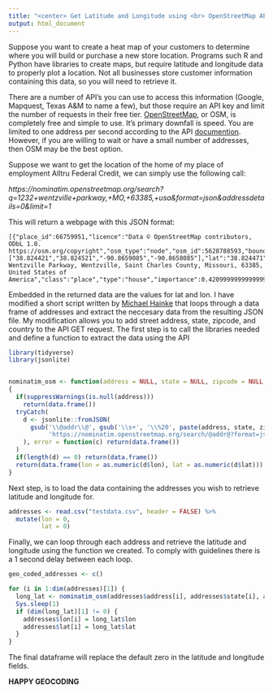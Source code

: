 ---
title: "<center> Get Latitude and Longitude using <br> OpenStreetMap API </center>"
output: html_document
---

Suppose you want to create a heat map of your customers to determine where you will build or purchase a new store location. Programs such R and Python have libraries to create maps, but require latitude and longitude data to properly plot a location. Not all businesses store customer information containing this data, so you will need to retrieve it.

There are a number of API's you can use to access this information (Google, Mapquest, Texas A&M to name a few), but those require an API key and limit the number of requests in their free tier.  [OpenStreetMap](https://www.openstreetmap.org/#map=3/71.34/-96.82), or OSM, is completely free and simple to use. It's primary downfall is speed. You are limited to one address per second according to the API [documention](https://operations.osmfoundation.org/policies/nominatim/). However, if you are willing to wait or have a small number of addresses, then OSM may be the best option.

Suppose we want to get the location of the home of my place of employment Alltru Federal Credit, we can simply use the following call:

*https://nominatim.openstreetmap.org/search?q=1232+wentzville+parkway,+MO,+63385,+usa&format=json&addressdetails=0&limit=1*

This will return a webpage with this JSON format:
```
[{"place_id":66759951,"licence":"Data © OpenStreetMap contributors, ODbL 1.0. https://osm.org/copyright","osm_type":"node","osm_id":5628788593,"boundingbox":["38.824421","38.824521","-90.8659085","-90.8658085"],"lat":"38.824471","lon":"-90.8658585","display_name":"1232, Wentzville Parkway, Wentzville, Saint Charles County, Missouri, 63385, United States of America","class":"place","type":"house","importance":0.42099999999999993}]
```

Embedded in the returned data are the values for lat and lon. I have modified a short script written by [Michael Hainke](https://github.com/michael-hainke/GeoCoding) that loops through a data frame of addresses and extract the neccesary data from the resulting JSON file. My modification allows you to add street address, state, zipcode, and country to the API GET request. The first step is to call the libraries needed and define a function to extract the data using the API

```{r eval=FALSE}
library(tidyverse)
library(jsonlite) 


nominatim_osm <- function(address = NULL, state = NULL, zipcode = NULL, country = NULL)
{
  if(suppressWarnings(is.null(address)))
    return(data.frame())
  tryCatch(
    d <- jsonlite::fromJSON( 
      gsub('\\@addr\\@', gsub('\\s+', '\\%20', paste(address, state, zipcode, country, sep = ",")), 
           'https://nominatim.openstreetmap.org/search/@addr@?format=json&addressdetails=0&limit=1')
    ), error = function(c) return(data.frame())
  )
  if(length(d) == 0) return(data.frame())
  return(data.frame(lon = as.numeric(d$lon), lat = as.numeric(d$lat)))
}
```

Next step, is to load the data containing the addresses you wish to retrieve latitude and longitude for.

```{r eval=FALSE}
addresses <- read.csv("testdata.csv", header = FALSE) %>%
  mutate(lon = 0,
         lat = 0)
```

Finally, we can loop through each address and retrieve the latitude and longitude using the function we created. To comply with guidelines there is a 1 second delay between each loop.

```{r eval=FALSE}
geo_coded_addresses <- c()

for (i in 1:dim(addresses)[1]) {
  long_lat <- nominatim_osm(addresses$address[i], addresses$state[i], addresses$zipcode[i], country = "USA")
  Sys.sleep(1)
  if (dim(long_lat)[1] != 0) {
    addresses$lon[i] = long_lat$lon
    addresses$lat[i] = long_lat$lat
  }
}
```

The final dataframe will replace the default zero in the latitude and longitude fields.

**HAPPY GEOCODING**